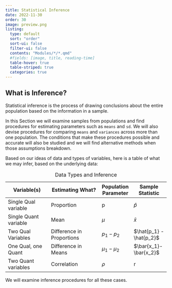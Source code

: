 ```yaml
---
title: Statistical Inference
date: 2022-11-30
order: 30
image: preview.png
listing: 
  type: default
  sort: "order"
  sort-ui: false
  filter-ui: false
  contents: "Modules/*/*.qmd"
  #fields: [image, title, reading-time]
  table-hover: true
  table-striped: true
  categories: true
---
```


## What is Inference?

::: callout-important
Statistical inference is the process of drawing conclusions about the
entire population based on the information in a sample.
:::

In this Section we will examine samples from populations and find
procedures for estimating parameters such as `means` and `sd`. We will
also devise procedures for comparing `means` and `variances` across more
than one population. The conditions that make these procedures possible
and accurate will also be studied and we will find alternative methods
when those assumptions breakdown.

Based on our ideas of data and types of variables, here is a table of
what we may infer, based on the underlying data:

| Variable(s)           | Estimating What?          | Population Parameter | Sample Statistic        |
|-------------------|----------------------|------------|---------------|
| Single Qual variable  | Proportion                | p                    | $\hat{p}$               |
| Single Quant variable | Mean                      | $\mu$                | $\bar{x}$               |
| Two Qual Variables    | Difference in Proportions | $p_1 -p_2$           | $\hat{p_1} - \hat{p_2}$ |
| One Qual, one Quant   | Difference in Means       | $\mu_1 - \mu_2$      | $\bar{x_1}-\bar{x_2}$   |
| Two Quant variables   | Correlation               | $\rho$               | r                       |

: Data Types and Inference

We will examine inference procedures for all these cases.
